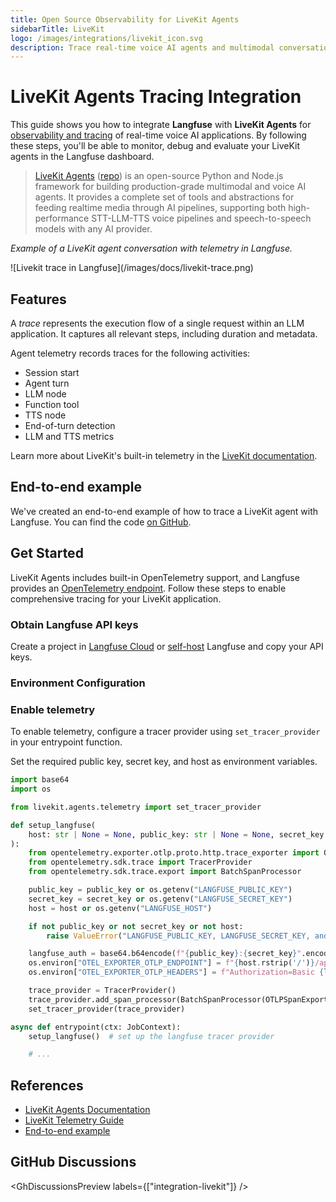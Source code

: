 ```yaml
---
title: Open Source Observability for LiveKit Agents
sidebarTitle: LiveKit
logo: /images/integrations/livekit_icon.svg
description: Trace real-time voice AI agents and multimodal conversations built with LiveKit Agents using Langfuse.
---
```


# LiveKit Agents Tracing Integration

This guide shows you how to integrate **Langfuse** with **LiveKit Agents** for [observability and tracing](/docs/tracing) of real-time voice AI applications. By following these steps, you'll be able to monitor, debug and evaluate your LiveKit agents in the Langfuse dashboard.

> [LiveKit Agents](https://docs.livekit.io/agents/) ([repo](https://github.com/livekit/agents)) is an open-source Python and Node.js framework for building production-grade multimodal and voice AI agents. It provides a complete set of tools and abstractions for feeding realtime media through AI pipelines, supporting both high-performance STT-LLM-TTS voice pipelines and speech-to-speech models with any AI provider.

_Example of a LiveKit agent conversation with telemetry in Langfuse._

<Frame border>
  ![Livekit trace in Langfuse](/images/docs/livekit-trace.png)
</Frame>

## Features

A _trace_ represents the execution flow of a single request within an LLM application. It captures all relevant steps, including duration and metadata.

Agent telemetry records traces for the following activities:

- Session start
- Agent turn
- LLM node
- Function tool
- TTS node
- End-of-turn detection
- LLM and TTS metrics

Learn more about LiveKit's built-in telemetry in the [LiveKit documentation](https://docs.livekit.io/agents/build/metrics/).

## End-to-end example

We've created an end-to-end example of how to trace a LiveKit agent with Langfuse. You can find the code [on GitHub](https://github.com/livekit/agents/blob/main/examples/voice_agents/langfuse_trace.py).

## Get Started

LiveKit Agents includes built-in OpenTelemetry support, and Langfuse provides an [OpenTelemetry endpoint](/docs/opentelemetry/get-started). Follow these steps to enable comprehensive tracing for your LiveKit application.

<Steps>

### Obtain Langfuse API keys

Create a project in [Langfuse Cloud](https://cloud.langfuse.com) or [self-host](/self-hosting) Langfuse and copy your API keys.

### Environment Configuration


<EnvPython />

### Enable telemetry

To enable telemetry, configure a tracer provider using `set_tracer_provider` in your entrypoint function.

Set the required public key, secret key, and host as environment variables.

```python filename="agent.py"
import base64
import os

from livekit.agents.telemetry import set_tracer_provider

def setup_langfuse(
    host: str | None = None, public_key: str | None = None, secret_key: str | None = None
):
    from opentelemetry.exporter.otlp.proto.http.trace_exporter import OTLPSpanExporter
    from opentelemetry.sdk.trace import TracerProvider
    from opentelemetry.sdk.trace.export import BatchSpanProcessor

    public_key = public_key or os.getenv("LANGFUSE_PUBLIC_KEY")
    secret_key = secret_key or os.getenv("LANGFUSE_SECRET_KEY")
    host = host or os.getenv("LANGFUSE_HOST")

    if not public_key or not secret_key or not host:
        raise ValueError("LANGFUSE_PUBLIC_KEY, LANGFUSE_SECRET_KEY, and LANGFUSE_HOST must be set")

    langfuse_auth = base64.b64encode(f"{public_key}:{secret_key}".encode()).decode()
    os.environ["OTEL_EXPORTER_OTLP_ENDPOINT"] = f"{host.rstrip('/')}/api/public/otel"
    os.environ["OTEL_EXPORTER_OTLP_HEADERS"] = f"Authorization=Basic {langfuse_auth}"

    trace_provider = TracerProvider()
    trace_provider.add_span_processor(BatchSpanProcessor(OTLPSpanExporter()))
    set_tracer_provider(trace_provider)

async def entrypoint(ctx: JobContext):
    setup_langfuse()  # set up the langfuse tracer provider

    # ...
```

</Steps>

## References

- [LiveKit Agents Documentation](https://docs.livekit.io/agents/)
- [LiveKit Telemetry Guide](https://docs.livekit.io/agents/build/metrics/)
- [End-to-end example](https://github.com/livekit/agents/blob/main/examples/voice_agents/langfuse_trace.py)

## GitHub Discussions


<GhDiscussionsPreview labels={["integration-livekit"]} />
